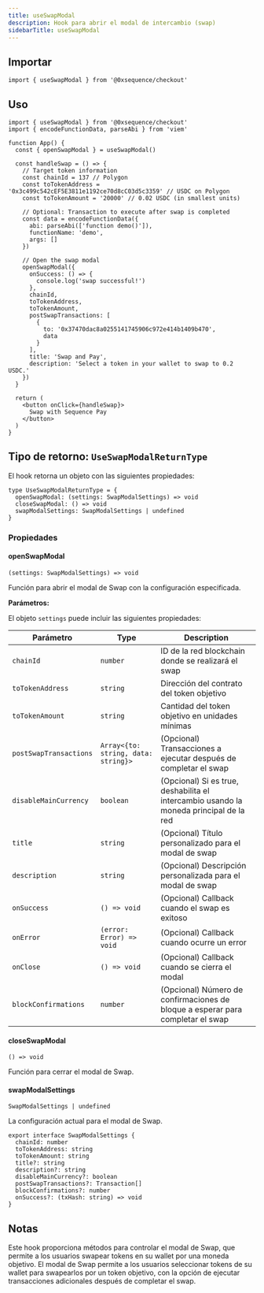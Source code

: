 ```yaml
---
title: useSwapModal
description: Hook para abrir el modal de intercambio (swap)
sidebarTitle: useSwapModal
---
```


## Importar

```tsx
import { useSwapModal } from '@0xsequence/checkout'
```

## Uso

```tsx
import { useSwapModal } from '@0xsequence/checkout'
import { encodeFunctionData, parseAbi } from 'viem'

function App() {
  const { openSwapModal } = useSwapModal()
  
  const handleSwap = () => {
    // Target token information
    const chainId = 137 // Polygon
    const toTokenAddress = '0x3c499c542cEF5E3811e1192ce70d8cC03d5c3359' // USDC on Polygon
    const toTokenAmount = '20000' // 0.02 USDC (in smallest units)
    
    // Optional: Transaction to execute after swap is completed
    const data = encodeFunctionData({ 
      abi: parseAbi(['function demo()']), 
      functionName: 'demo', 
      args: [] 
    })
    
    // Open the swap modal
    openSwapModal({
      onSuccess: () => {
        console.log('swap successful!')
      },
      chainId,
      toTokenAddress,
      toTokenAmount,
      postSwapTransactions: [
        {
          to: '0x37470dac8a0255141745906c972e414b1409b470',
          data
        }
      ],
      title: 'Swap and Pay',
      description: 'Select a token in your wallet to swap to 0.2 USDC.'
    })
  }
  
  return (
    <button onClick={handleSwap}>
      Swap with Sequence Pay
    </button>
  )
}
```

## Tipo de retorno: `UseSwapModalReturnType`
El hook retorna un objeto con las siguientes propiedades:

```tsx
type UseSwapModalReturnType = {
  openSwapModal: (settings: SwapModalSettings) => void
  closeSwapModal: () => void
  swapModalSettings: SwapModalSettings | undefined
}
```

### Propiedades

#### openSwapModal
`(settings: SwapModalSettings) => void`

Función para abrir el modal de Swap con la configuración especificada.

**Parámetros:**

El objeto `settings` puede incluir las siguientes propiedades:

| Parámetro              | Type                                | Description                                                                            |
| ---------------------- | ----------------------------------- | -------------------------------------------------------------------------------------- |
| `chainId`              | `number`                            | ID de la red blockchain donde se realizará el swap                                     |
| `toTokenAddress`       | `string`                            | Dirección del contrato del token objetivo                                              |
| `toTokenAmount`       | `string`                             | Cantidad del token objetivo en unidades mínimas                                        |
| `postSwapTransactions` | `Array<{to: string, data: string}>` | (Opcional) Transacciones a ejecutar después de completar el swap                       |
| `disableMainCurrency`  | `boolean`                           | (Opcional) Si es true, deshabilita el intercambio usando la moneda principal de la red |
| `title`                | `string`                            | (Opcional) Título personalizado para el modal de swap                                  |
| `description`          | `string`                            | (Opcional) Descripción personalizada para el modal de swap                             |
| `onSuccess`            | `() => void`                        | (Opcional) Callback cuando el swap es exitoso                                          |
| `onError`              | `(error: Error) => void`            | (Opcional) Callback cuando ocurre un error                                             |
| `onClose`              | `() => void`                        | (Opcional) Callback cuando se cierra el modal                                          |
| `blockConfirmations`   | `number`                            | (Opcional) Número de confirmaciones de bloque a esperar para completar el swap         |

#### closeSwapModal
`() => void`

Función para cerrar el modal de Swap.

#### swapModalSettings
`SwapModalSettings | undefined`

La configuración actual para el modal de Swap.

```tsx
export interface SwapModalSettings {
  chainId: number
  toTokenAddress: string
  toTokenAmount: string
  title?: string
  description?: string
  disableMainCurrency?: boolean
  postSwapTransactions?: Transaction[]
  blockConfirmations?: number
  onSuccess?: (txHash: string) => void
}
```

## Notas
Este hook proporciona métodos para controlar el modal de Swap, que permite a los usuarios swapear tokens en su wallet por una moneda objetivo. El modal de Swap permite a los usuarios seleccionar tokens de su wallet para swapearlos por un token objetivo, con la opción de ejecutar transacciones adicionales después de completar el swap.